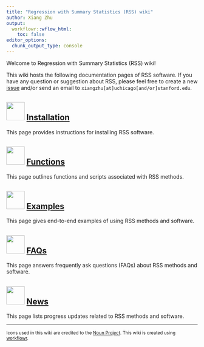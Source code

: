 ```yaml
---
title: "Regression with Summary Statistics (RSS) wiki"
author: Xiang Zhu
output:
  workflowr::wflow_html:
    toc: false
editor_options:
  chunk_output_type: console
---
```


Welcome to Regression with Summary Statistics (RSS) wiki!

This wiki hosts the following documentation pages of RSS software.
If you have any question or suggestion about RSS,
please feel free to create a new [issue](https://github.com/stephenslab/rss/issues)
and/or send an email to `xiangzhu[at]uchicago[and/or]stanford.edu`.

## <img src="https://static.thenounproject.com/png/2218944-200.png" width="48"/> [Installation](setup.html)

This page provides instructions for installing RSS software.

## <img src="https://static.thenounproject.com/png/2342347-200.png" width="48"/> [Functions](function.html) 

This page outlines functions and scripts associated with RSS methods.

## <img src="https://static.thenounproject.com/png/2019098-200.png" width="48"/> [Examples](example.html)

This page gives end-to-end examples of using RSS methods and software.

## <img src="https://static.thenounproject.com/png/3408080-200.png" width="48"/> [FAQs](faq.html)

This page answers frequently ask questions (FAQs) about RSS methods and software.

## <img src="https://static.thenounproject.com/png/689848-200.png" width="48"/> [News](news.html)

This page lists progress updates related to RSS methods and software.

--------

<small>
Icons used in this wiki are credited to the
[Noun Project](https://thenounproject.com/).
This wiki is created using
[workflowr](https://github.com/jdblischak/workflowr).
</small>
